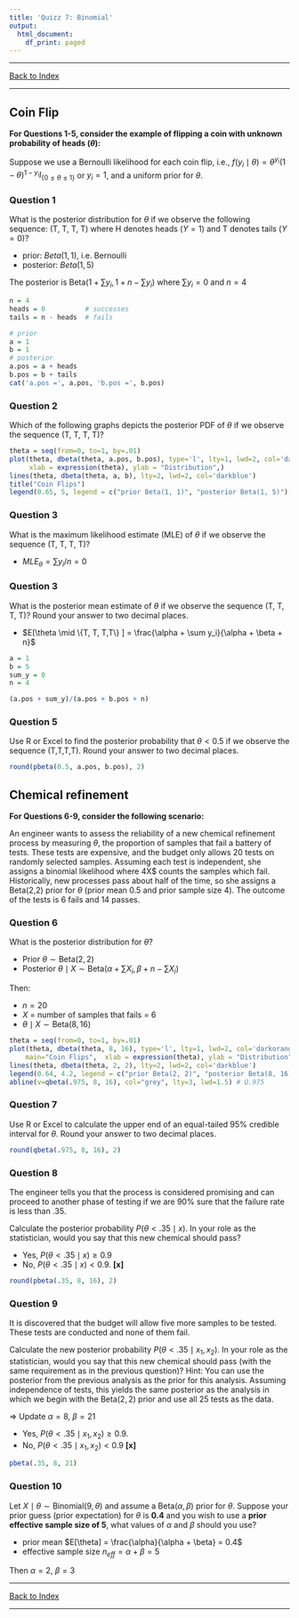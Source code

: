 ```yaml
---
title: 'Quizz 7: Binomial'
output:
  html_document:
    df_print: paged
---
```



------------------------------

[Back to Index](index.html)

------------------------------



## Coin Flip

**For Questions 1-5, consider the example of flipping a coin with unknown probability of heads ($\theta$):**

Suppose we use a Bernoulli likelihood for each coin flip, i.e., $f(y_i \mid \theta) = \theta^{y_i} (1-\theta)^{1-y_i} I_{\{ 0 \le \theta \le 1 \}}$ or $y_i = 1$, and a uniform prior for $\theta$.


### Question 1

What is the posterior distribution for $\theta$ if we observe the following sequence: (T, T, T, T) where H denotes heads ($Y=1$) and T denotes tails ($Y=0$)?


- prior: $Beta(1, 1)$, i.e. Bernoulli
- posterior: $Beta(1, 5)$

The posterior is $\text{Beta}(1+\sum y_i, 1 + n - \sum y_i)$ where $\sum y_i = 0$ and $n=4$

```r
n = 4
heads = 0          # successes
tails = n - heads  # fails

# prior
a = 1
b = 1
# posterior
a.pos = a + heads
b.pos = b + tails
cat('a.pos =', a.pos, 'b.pos =', b.pos)

```


### Question 2

Which of the following graphs depicts the posterior PDF of $\theta$ if we observe the sequence (T, T, T, T)?


```r
theta = seq(from=0, to=1, by=.01)
plot(theta, dbeta(theta, a.pos, b.pos), type='l', lty=1, lwd=2, col='darkorange',
     xlab = expression(theta), ylab = "Distribution",)
lines(theta, dbeta(theta, a, b), lty=2, lwd=2, col='darkblue')
title("Coin Flips")
legend(0.65, 5, legend = c("prior Beta(1, 1)", "posterior Beta(1, 5)"), col=c("darkblue", "darkorange"), lty=c(1, 2), lwd=2)
```


### Question 3

What is the maximum likelihood estimate (MLE) of $\theta$ if we observe the sequence (T, T, T, T)?


* $MLE_{\theta} = \sum y_i / n = 0$


### Question 3

What is the posterior mean estimate of $\theta$ if we observe the sequence (T, T, T, T)? Round your answer to two decimal places.

* $E[\theta \mid \{T, T, T,T\}  ] = \frac{\alpha + \sum y_i}{\alpha + \beta + n}$

```r
a = 1
b = 5
sum_y = 0
n = 4

(a.pos + sum_y)/(a.pos + b.pos + n)

```


### Question 5


Use R or Excel to find the posterior probability that $\theta < 0.5$ if we observe the sequence (T,T,T,T). Round your answer to two decimal places.

```r
round(pbeta(0.5, a.pos, b.pos), 2)
```




## Chemical refinement

**For Questions 6-9, consider the following scenario:**

An engineer wants to assess the reliability of a new chemical refinement process by measuring $\theta$, the proportion of samples that fail a battery of tests. These tests are expensive, and the budget only allows 20 tests on randomly selected samples. Assuming each test is independent, she assigns a binomial likelihood where 4X$ counts the samples which fail. Historically, new processes pass about half of the time, so she assigns a Beta(2,2) prior for $\theta$ (prior mean 0.5 and prior sample size 4). The outcome of the tests is 6 fails and 14 passes.


### Question 6

What is the posterior distribution for $\theta$?

* Prior $\theta \sim \text{Beta}(2, 2)$
* Posterior $\theta \mid X \sim \text{Beta}(\alpha + \sum X_i, \beta + n - \sum X_i)$

Then:

- $n=20$
- $X$ = number of samples that fails = $6$
- $\theta \mid X \sim \text{Beta}(8, 16)$



```r
theta = seq(from=0, to=1, by=.01)
plot(theta, dbeta(theta, 8, 16), type='l', lty=1, lwd=2, col='darkorange',
    main="Coin Flips",  xlab = expression(theta), ylab = "Distribution",)
lines(theta, dbeta(theta, 2, 2), lty=2, lwd=2, col='darkblue')
legend(0.64, 4.2, legend = c("prior Beta(2, 2)", "posterior Beta(8, 16)"), col=c("darkblue", "darkorange"), lty=c(1, 2), lwd=2)
abline(v=qbeta(.975, 8, 16), col="grey", lty=3, lwd=1.5) # Q.975
```


### Question 7

Use R or Excel to calculate the upper end of an equal-tailed 95% credible interval for $\theta$. Round your answer to two decimal places.

```r
round(qbeta(.975, 8, 16), 2)
```



### Question 8

The engineer tells you that the process is considered promising and can proceed to another phase of testing if we are 90% sure that the failure rate is less than $.35$.

Calculate the posterior probability $P(\theta < .35 \mid x)$. In your role as the statistician, would you say that this new chemical should pass?

* Yes, $P(\theta < .35 \mid x) \ge 0.9$
* No, $P(\theta < .35 \mid x) < 0.9$. **[x]**

```r
round(pbeta(.35, 8, 16), 2)
```

### Question 9

It is discovered that the budget will allow five more samples to be tested. These tests are conducted and none of them fail.

Calculate the new posterior probability $P(\theta < .35 \mid x_1, x_2)$. In your role as the statistician, would you say that this new chemical should pass (with the same requirement as in the previous question)?
Hint: You can use the posterior from the previous analysis as the prior for this analysis. Assuming independence of tests, this yields the same posterior as the analysis in which we begin with the $\text{Beta}(2,2)$ prior and use all 25 tests as the data.

=> Update $\alpha = 8$, $\beta = 21$ 

* Yes, $P(\theta < .35 \mid x_1, x_2) \ge 0.9$.
* No, $P(\theta < .35 \mid x_1, x_2) < 0.9$ **[x]**

```r
pbeta(.35, 8, 21)

```


### Question 10

Let $X \mid \theta \sim \text{Binomial}(9, \theta)$ and assume a $\text{Beta}(\alpha, \beta)$ prior for $\theta$. Suppose your prior guess (prior expectation) for $\theta$ is **0.4** and you wish to use a **prior effective sample size of 5**, what values of $\alpha$ and $\beta$ should you use?


- prior mean $E[\theta] = \frac{\alpha}{\alpha + \beta} = 0.4$
- effective sample size $n_{eff} = \alpha + \beta = 5$

Then $\alpha = 2$, $\beta = 3$


------------------------------

[Back to Index](index.html)

------------------------------









